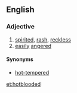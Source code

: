 ==English==

===Adjective===
{{en-adj|-}}

# [[spirited]], [[rash]], [[reckless]]
# [[easily]] [[angered]]

====Synonyms====
* [[hot-tempered]]

[[et:hotblooded]]